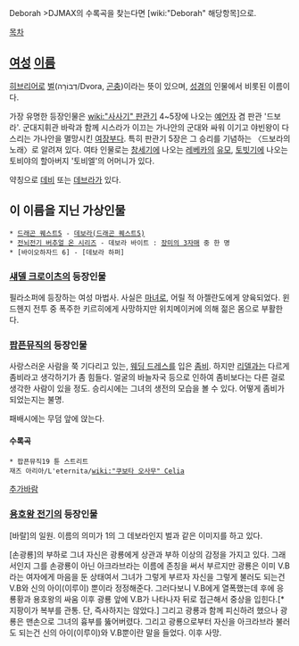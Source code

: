 Deborah
>DJMAX의 수록곡을 찾는다면 [wiki:"Deborah" 해당항목]으로.

[[목차]]
== [[여성]] [[이름]] ==
[[히브리어]]로 [[벌]](דְבוֹרָה/Dvora, [[곤충]])이라는 뜻이 있으며, [[성경]]의 인물에서 비롯된 이름이다.

가장 유명한 등장인물은 [[wiki:"사사기" 판관기]] 4~5장에 나오는 [[예언자]] 겸 판관 '드보라'. 군대지휘관 바락과 함께 시스라가 이끄는 가나안의 군대와 싸워 이기고 야빈왕이 다스리는 가나안을 멸망시킨 [[여장부]]다. 특히 판관기 5장은 그 승리를 기념하는 〈드보라의 노래〉로 알려져 있다. 여타 인물로는 [[창세기]]에 나오는 [[레베카]]의 [[유모]], [[토빗기]]에 나오는 토비야의 할아버지 '토비엘'의 어머니가 있다.

약칭으로 [[데비]] 또는 [[데브라]]가 있다.

== 이 이름을 지닌 가상인물 ==
 * [[드래곤 퀘스트5]] - [[데보라(드래곤 퀘스트5)]]
 * [[전뇌전기 버추얼 온 시리즈]] - 데보라 바이트 : [[장미의 3자매]] 중 한 명
 * [바이오하자드 6] - [데보라 하퍼]
=== [[섀델 크로이츠]]의 등장인물 ===
필라소퍼에 등장하는 여성 마법사. 사실은 [[마녀]]로, 어릴 적 아젤란도에게 양육되었다. 윈드헨지 전투 중 폭주한 키르히에게 사망하지만 위치메이커에 의해 젊은 몸으로 부활한다.

=== [[팝픈뮤직]]의 등장인물 ===
사랑스러운 사람을 쭉 기다리고 있는, [[웨딩 드레스]]를 입은 [[좀비]]. 하지만 [[리델]]과는 다르게 좀비라고 생각하기가 좀 힘들다. 얼굴의 바늘자국 등으로 인하여 좀비보다는 다른 걸로 생각한 사람이 있을 정도. 승리시에는 그녀의 생전의 모습을 볼 수 있다. 어떻게 좀비가 되었는지는 불명.

패배시에는 무덤 앞에 앉는다.

==== 수록곡 ====
 * 팝픈뮤직19 튠 스트리트
 재즈 아리아/L'eternita/[[wiki:"쿠보타 오사무" Celia]]

[[추가바람]]

=== [[용호왕 전기]]의 등장인물 ===
[바랄]의 일원. 이름의 의미가 1의 그 데보라인지 벌과 같은 이미지를 하고 있다.

[손광룡]의 부하로 그녀 자신은 광룡에게 상관과 부하 이상의 감정을 가지고 있다. 그래서인지 그를 손광룡이 아닌 아크라브라는 이름에 존칭을 써서 부르지만 광룡은 이미 V.B라는 여자에게 마음을 둔 상태여서 그녀가 그렇게 부르자 자신을 그렇게 불러도 되는건 V.B와 신의 아이(이루이) 뿐이라 정정해준다. 그러다보니 V.B에게 열폭했는데 후에 응룡황과 용호왕의 싸움 이후 광룡 앞에 V.B가 나타나자 뒤로 접근해서 중상을 입힌다.[* 지팡이가 복부를 관통. 단, 즉사하지는 않았다.] 그리고 광룡과 함께 피신하려 했으나 광룡은 맨손으로 그녀의 흉부를 뚫어버렸다. 그리고 광룡으로부터 자신을 아크라브라 불러도 되는건 신의 아이(이루이)와 V.B뿐이란 말을 들었다. 이후 사망.
